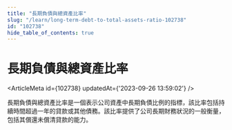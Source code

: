 ```yaml
---
title: "長期負債與總資產比率"
slug: "/learn/long-term-debt-to-total-assets-ratio-102738"
id: "102738"
hide_table_of_contents: true
---
```



# 長期負債與總資產比率

<ArticleMeta id={102738} updatedAt={'2023-09-26 13:59:02'} />
<div className='border-solid border-b border-t-0 my-4 border-[var(--ifm-color-gray-300)]' />

長期負債與總資產比率是一個表示公司資產中長期負債比例的指標，該比率包括持續時間超過一年的貸款或其他債務。該比率提供了公司長期財務狀況的一般衡量，包括其償還未償清貸款的能力。
